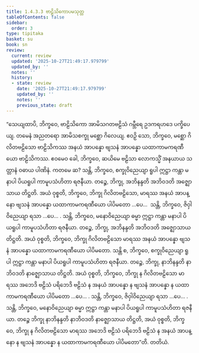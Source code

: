 ```yaml
---
title: 1.4.3.3 ဗာဠိသိကောပမသုတ္တ
tableOfContents: false
sidebar:
  order: 3
type: tipitaka
basket: su
book: sn
review:
  current: review
  updated: '2025-10-27T21:49:17.979799'
  updated_by: ''
  notes: ''
  history:
  - state: review
    date: '2025-10-27T21:49:17.979799'
    updated_by: ''
    notes: ''
    previous_state: draft
---
```



<ReviewStatus review={frontmatter.review} showDetails={true} />

<HypothesisAnnotation frontmatter={frontmatter} />

<DynamicBreadcrumb />

<Division number="230" book="sn" e="ch" v="18" p="313">

<Paragraph number="933" book="sn">
“သေယျထာပိ, ဘိက္ခဝေ, ဗာဠိသိကော အာမိသဂတဗဠိသံ ဂမ္ဘီရေ ဥဒကရဟဒေ ပက္ခိပေယျ. တမေနံ အညတရော အာမိသစက္ခု မစ္ဆော ဂိလေယျ. ဧဝဉှိ သော, ဘိက္ခဝေ, မစ္ဆော ဂိလိတဗဠိသော ဗာဠိသိကဿ အနယံ အာပန္နော ဗျသနံ အာပန္နော ယထာကာမကရဏီယော ဗာဠိသိကဿ.
</Paragraph>

<Paragraph number="934" book="sn">
ဧဝမေဝ ခေါ, ဘိက္ခဝေ, ဆယိမေ ဗဠိသာ လောကသ္မိံ အနယာယ သတ္တာနံ ဝဓာယ ပါဏိနံ. ကတမေ ဆ? သန္တိ, ဘိက္ခဝေ, စက္ခုဝိညေယျာ ရူပါ ဣဋ္ဌာ ကန္တာ မနာပါ ပိယရူပါ ကာမူပသံဟိတာ ရဇနီယာ. တဉ္စေ, ဘိက္ခု, အဘိနန္ဒတိ အဘိဝဒတိ အဇ္ဈောသာယ တိဋ္ဌတိ. အယံ ဝုစ္စတိ, ဘိက္ခဝေ, ဘိက္ခု ဂိလိတဗဠိသော, မာရဿ အနယံ အာပန္နော ဗျသနံ အာပန္နော ယထာကာမကရဏီယော ပါပိမတော …ပေ…  သန္တိ, ဘိက္ခဝေ, ဇိဝှါဝိညေယျာ ရသာ …ပေ… .
</Paragraph>

<Paragraph number="935" book="sn">
သန္တိ, ဘိက္ခဝေ, မနောဝိညေယျာ ဓမ္မာ ဣဋ္ဌာ ကန္တာ မနာပါ ပိယရူပါ ကာမူပသံဟိတာ ရဇနီယာ. တဉ္စေ, ဘိက္ခု, အဘိနန္ဒတိ အဘိဝဒတိ အဇ္ဈောသာယ တိဋ္ဌတိ. အယံ ဝုစ္စတိ, ဘိက္ခဝေ, ဘိက္ခု ဂိလိတဗဠိသော မာရဿ အနယံ အာပန္နော ဗျသနံ အာပန္နော ယထာကာမကရဏီယော ပါပိမတော.
</Paragraph>

<Paragraph number="936" book="sn">
သန္တိ စ, ဘိက္ခဝေ, စက္ခုဝိညေယျာ ရူပါ ဣဋ္ဌာ ကန္တာ မနာပါ ပိယရူပါ ကာမူပသံဟိတာ ရဇနီယာ. တဉ္စေ, ဘိက္ခု, နာဘိနန္ဒတိ နာဘိဝဒတိ နာဇ္ဈောသာယ တိဋ္ဌတိ. အယံ ဝုစ္စတိ, ဘိက္ခဝေ, ဘိက္ခု န ဂိလိတဗဠိသော မာရဿ အဘေဒိ ဗဠိသံ ပရိဘေဒိ ဗဠိသံ န အနယံ အာပန္နော န ဗျသနံ အာပန္နော န ယထာကာမကရဏီယော ပါပိမတော …ပေ… .
</Paragraph>

<Paragraph number="937" book="sn">
သန္တိ, ဘိက္ခဝေ, ဇိဝှါဝိညေယျာ ရသာ …ပေ… . သန္တိ, ဘိက္ခဝေ, မနောဝိညေယျာ ဓမ္မာ ဣဋ္ဌာ ကန္တာ မနာပါ ပိယရူပါ ကာမူပသံဟိတာ ရဇနီယာ. တဉ္စေ ဘိက္ခု နာဘိနန္ဒတိ နာဘိဝဒတိ နာဇ္ဈောသာယ တိဋ္ဌတိ, အယံ ဝုစ္စတိ, ဘိက္ခဝေ, ဘိက္ခု န ဂိလိတဗဠိသော မာရဿ အဘေဒိ ဗဠိသံ ပရိဘေဒိ ဗဠိသံ န အနယံ အာပန္နော န ဗျသနံ အာပန္နော န ယထာကာမကရဏီယော ပါပိမတော”တိ.

</Paragraph>
</Division>

<Paragraph number="938" type="center" book="sn">
တတိယံ.
</Paragraph>